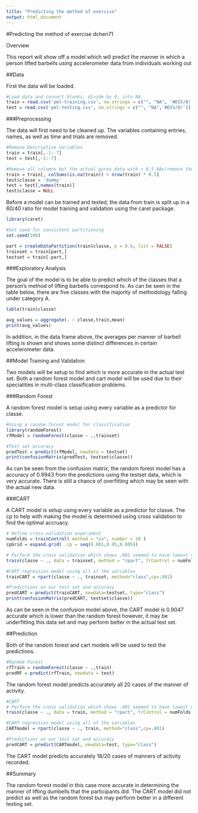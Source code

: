 ```yaml
---
title: "Predicting the method of exercise"
output: html_document
---
```


#Predicting the method of exercise
dchen71

Overview

This report will show off a model which will predict the manner in which a person lifted barbells using accelerometer data from individuals working out

##Data

First the data will be loaded.

```r
#Load data and convert blanks, divide by 0, into NA
train = read.csv('pml-training.csv', na.strings = c("", "NA", '#DIV/0!'))
test = read.csv('pml-testing.csv', na.strings = c("", "NA",'#DIV/0!'))
```

###Preprocessing

The data will first need to be cleaned up. The variables containing entries, names, as well as time and trials are removed.

```r
#Remove Descriptive variables
train = train[,-1:-7]
test = test[,-1:-7]

#Remove all columns but the actual gyros data with > 0.5 NAs(remove the min/max features already in data)
train = train[, colSums(is.na(train)) < nrow(train) * 0.5]
test$classe = 'dummy'
test = test[,names(train)]
test$classe = NULL
```

Before a model can be trained and tested, the data from train is split up in a 60/40 ratio for model training and validation using the caret package.

```r
library(caret)

#Set seed for consistent partitioning
set.seed(100)

part = createDataPartition(train$classe, p = 0.6, list = FALSE)
trainset = train[part,]
testset = train[-part,]
```

###Exploratory Analysis

The goal of the model is to be able to predict which of the classes that a person's method of lifting barbells correspond to. As can be seen in the table below, there are five classes with the majority of methodology falling under category A.

```r
table(train$classe)
```

```r
avg_values = aggregate(. ~ classe,train,mean)
print(avg_values)
```

In addition, in the data frame above, the averages per manner of barbell lifting is shown and shows some distinct differences in certain accelerometer data. 

##Model Training and Validation

Two models will be setup to find which is more accurate in the actual test set. Both a random forest model and cart model will be used due to their specialities in multi-class classification problems.

###Random Forest

A random forest model is setup using every variable as a predictor for classe.

```r
#Using a random forest model for classification
library(randomForest)
rfModel = randomForest(classe ~ .,trainset)

#Test set accuracy
predTest = predict(rfModel, newdata = testset)
print(confusionMatrix(predTest, testset$classe))
```

As can be seen from the confusion matrix, the random forest model has a accuracy of 0.9943 from the predictions using the testset data, which is very accurate. There is still a chance of overfitting which may be seen with the actual new data.

###CART

A CART model is setup using every variable as a predictor for classe. The cp to help with making the model is determined using cross validation to find the optimal accruacy.

```R
# Define cross-validation experiment
numFolds = trainControl( method = "cv", number = 10 )
cpGrid = expand.grid( .cp = seq(0.001,0.05,0.005)) 

# Perform the cross validation which shows .001 seemed to have lowest r^2
train(classe ~ ., data = trainset, method = "rpart", trControl = numFolds, tuneGrid = cpGrid )

#CART regression model using all of the variables
trainCART = rpart(classe ~ ., trainset, method="class",cp=.001)

#Predictions on our test set and accuracy
predCART = predict(trainCART, newdata=testset, type="class")
print(confusionMatrix(predCART, testset$classe))
```

As can be seen in the confusion model above, the CART model is 0.9047 accurate which is lower than the random forest however, it may be underfitting this data set and may perform better in the actual test set.

##Prediction

Both of the random forest and cart models will be used to test the predictions.

```R
#Random Forest
rfTrain = randomForest(classe ~ .,train)
predRF = predict(rfTrain, newdata = test)
```

The random forest model predicts accurately all 20 cases of the manner of activity.

```R
#CART
# Perform the cross validation which shows .001 seemed to have lowest r^2
train(classe ~ ., data = train, method = "rpart", trControl = numFolds, tuneGrid = cpGrid )

#CART regression model using all of the variables
CARTmodel = rpart(classe ~ ., train, method="class",cp=.001)

#Predictions on our test set and accuracy
predCART = predict(CARTmodel, newdata=test, type="class")
```

The CART model predicts accurately 18/20 cases of manners of activity recorded.

##Summary

The random forest model in this case more accurate in determining the manner of lifting dumbells that the participants did. The CART model did not predict as well as the random forest but may perform better in a different testing set. 